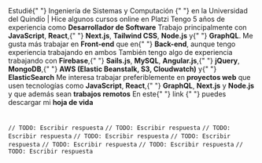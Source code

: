 <TextWithEmoji emoji="📚">
  Estudié{" "}
  <Link href="https://www.uniquindio.edu.co/programas/publicaciones/271/ingenieria-de-sistemas-y-computacion">
    Ingeniería de Sistemas y Computación
  </Link>{" "}
  en la <Link href="https://www.uniquindio.edu.co">Universidad del Quindío</Link> | Hice
  algunos cursos online en <Link href="https://platzi.com/p/diegofrayo/">Platzi</Link>
</TextWithEmoji>
<TextWithEmoji emoji="👨‍💻">
  Tengo 5 años de experiencia como <strong>Desarrollador de Software</strong>
</TextWithEmoji>
<TextWithEmoji emoji="🛠️">
  Trabajo principalmente con <strong>JavaScript</strong>, <strong>React</strong>,{" "}
  <strong>Next.js</strong>, <strong>Tailwind CSS</strong>, <strong>Node.js</strong> y{" "}
  <strong>GraphQL</strong>. Me gusta más trabajar en <strong>Front-end</strong> que en{" "}
  <strong>Back-end</strong>, aunque tengo experiencia trabajando en ambos
</TextWithEmoji>
<TextWithEmoji emoji="🤓">
  También tengo algo de experiencia trabajando con <strong>Firebase</strong>,{" "}
  <strong>Sails.js</strong>, <strong>MySQL</strong>, <strong>Angular.js</strong>,{" "}
  <strong>jQuery</strong>, <strong>MongoDB</strong>,{" "}
  <strong>AWS (Elastic Beanstalk, S3, Cloudwatch)</strong> y{" "}
  <strong>ElasticSearch</strong>
</TextWithEmoji>
<TextWithEmoji emoji="🔍">
  Me interesa trabajar preferiblemente en <strong>proyectos web</strong> que usen
  tecnologías como <strong>JavaScript</strong>, <strong>React</strong>,{" "}
  <strong>GraphQL</strong>, <strong>Next.js</strong> y <strong>Node.js</strong> y que
  además sean <strong>trabajos remotos</strong>
</TextWithEmoji>
<TextWithEmoji emoji="🗒️">
  En este{" "}
  <Link href="https://drive.google.com/file/d/1julNph_rLtDASwn6LPCrz3ZU7BwOqObJ/view">
    link
  </Link>{" "}
  puedes descargar mi <strong>hoja de vida</strong>
</TextWithEmoji>

<br />

<ResumeTimeline timeline={resume.timeline} />

<br />
<br />

<ResumeFAQ>
  <ResumeFAQItem question="Feature del cual me siento más orgulloso de haber implementado">
    <code>// TODO: Escribir respuesta</code>
  </ResumeFAQItem>
  <ResumeFAQItem question="[Bug / Error] más dificil de solucionar">
    <code>// TODO: Escribir respuesta</code>
  </ResumeFAQItem>
  <ResumeFAQItem question="El peor error que he cometido trabajando">
    <code>// TODO: Escribir respuesta</code>
  </ResumeFAQItem>
  <ResumeFAQItem question="[Herramienta / Librería / Framework] más díficil de entender o de trabajar">
    <code>// TODO: Escribir respuesta</code>
  </ResumeFAQItem>
  <ResumeFAQItem question="Tecnologías con las que más disfruto trabajar">
    <code>// TODO: Escribir respuesta</code>
  </ResumeFAQItem>
  <ResumeFAQItem question="Tecnologías con las cuales tengo más experiencia">
    <code>// TODO: Escribir respuesta</code>
  </ResumeFAQItem>
  <ResumeFAQItem question="Tecnologías con las que he trabajado pero casi no uso y tengo poca experiencia">
    <code>// TODO: Escribir respuesta</code>
  </ResumeFAQItem>
  <ResumeFAQItem question="¿Front-end / Back-end / Full-stack?">
    <code>// TODO: Escribir respuesta</code>
  </ResumeFAQItem>
</ResumeFAQ>

